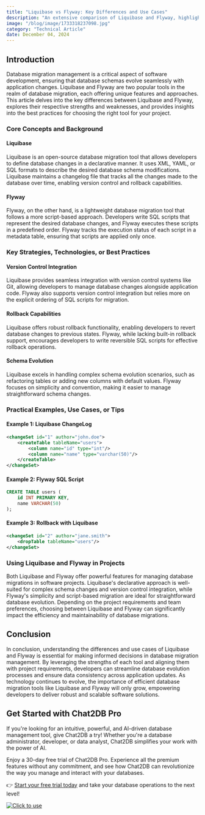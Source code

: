 ```yaml
---
title: "Liquibase vs Flyway: Key Differences and Use Cases"
description: "An extensive comparison of Liquibase and Flyway, highlighting their key differences, use cases, and best practices in database migration management."
image: "/blog/image/1733318237098.jpg"
category: "Technical Article"
date: December 04, 2024
---
```


## Introduction

Database migration management is a critical aspect of software development, ensuring that database schemas evolve seamlessly with application changes. Liquibase and Flyway are two popular tools in the realm of database migration, each offering unique features and approaches. This article delves into the key differences between Liquibase and Flyway, explores their respective strengths and weaknesses, and provides insights into the best practices for choosing the right tool for your project.

### Core Concepts and Background

#### Liquibase

Liquibase is an open-source database migration tool that allows developers to define database changes in a declarative manner. It uses XML, YAML, or SQL formats to describe the desired database schema modifications. Liquibase maintains a changelog file that tracks all the changes made to the database over time, enabling version control and rollback capabilities.

#### Flyway

Flyway, on the other hand, is a lightweight database migration tool that follows a more script-based approach. Developers write SQL scripts that represent the desired database changes, and Flyway executes these scripts in a predefined order. Flyway tracks the execution status of each script in a metadata table, ensuring that scripts are applied only once.

### Key Strategies, Technologies, or Best Practices

#### Version Control Integration

Liquibase provides seamless integration with version control systems like Git, allowing developers to manage database changes alongside application code. Flyway also supports version control integration but relies more on the explicit ordering of SQL scripts for migration.

#### Rollback Capabilities

Liquibase offers robust rollback functionality, enabling developers to revert database changes to previous states. Flyway, while lacking built-in rollback support, encourages developers to write reversible SQL scripts for effective rollback operations.

#### Schema Evolution

Liquibase excels in handling complex schema evolution scenarios, such as refactoring tables or adding new columns with default values. Flyway focuses on simplicity and convention, making it easier to manage straightforward schema changes.

### Practical Examples, Use Cases, or Tips

#### Example 1: Liquibase ChangeLog

```xml
<changeSet id="1" author="john.doe">
    <createTable tableName="users">
        <column name="id" type="int"/>
        <column name="name" type="varchar(50)"/>
    </createTable>
</changeSet>
```

#### Example 2: Flyway SQL Script

```sql
CREATE TABLE users (
    id INT PRIMARY KEY,
    name VARCHAR(50)
);
```

#### Example 3: Rollback with Liquibase

```xml
<changeSet id="2" author="jane.smith">
    <dropTable tableName="users"/>
</changeSet>
```

### Using Liquibase and Flyway in Projects

Both Liquibase and Flyway offer powerful features for managing database migrations in software projects. Liquibase's declarative approach is well-suited for complex schema changes and version control integration, while Flyway's simplicity and script-based migration are ideal for straightforward database evolution. Depending on the project requirements and team preferences, choosing between Liquibase and Flyway can significantly impact the efficiency and maintainability of database migrations.

## Conclusion

In conclusion, understanding the differences and use cases of Liquibase and Flyway is essential for making informed decisions in database migration management. By leveraging the strengths of each tool and aligning them with project requirements, developers can streamline database evolution processes and ensure data consistency across application updates. As technology continues to evolve, the importance of efficient database migration tools like Liquibase and Flyway will only grow, empowering developers to deliver robust and scalable software solutions.

## Get Started with Chat2DB Pro

If you're looking for an intuitive, powerful, and AI-driven database management tool, give Chat2DB a try! Whether you're a database administrator, developer, or data analyst, Chat2DB simplifies your work with the power of AI.

Enjoy a 30-day free trial of Chat2DB Pro. Experience all the premium features without any commitment, and see how Chat2DB can revolutionize the way you manage and interact with your databases.

👉 [Start your free trial today](https://chat2db.ai/pricing) and take your database operations to the next level!


[![Click to use](/image/blog/bg/chat2db.jpg)](https://app.chat2db-ai.com/)
